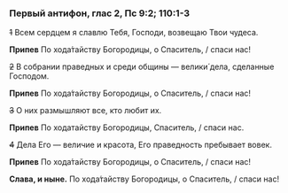 ### Первый антифон, глас 2, Пс 9:2; 110:1-3

~~1~~ Всем сердцем я славлю Тебя, Господи, возвещаю Твои чудеса.

**Припев** По хода́тайству Богородицы, о Спаситель, / спаси нас!

~~2~~ В собрании праведных и среди общины — велики́ дела, сделанные Господом.

**Припев** По хода́тайству Богородицы, о Спаситель, / спаси нас!

~~3~~ О них размышляют все, кто любит их.

**Припев** По ходатайству Богородицы, Спаситель, / спаси нас.

~~4~~ Дела Его — величие и красота, Его праведность пребывает вовек.

**Припев** По хода́тайству Богородицы, о Спаситель, / спаси нас!

**Слава, и ныне.** По хода́тайству Богородицы, о Спаситель, / спаси нас!
